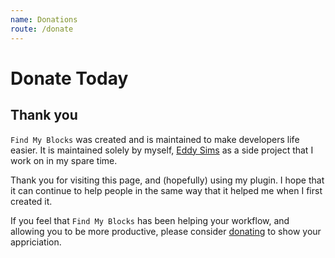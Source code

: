 ```yaml
---
name: Donations
route: /donate
---
```


# Donate Today

## Thank you

`Find My Blocks` was created and is maintained to make developers life easier.
It is maintained solely by myself, [Eddy Sims](https://eddysims.com/) as a side
project that I work on in my spare time.

Thank you for visiting this page, and (hopefully) using my plugin. I hope that
it can continue to help people in the same way that it helped me when I first
created it.

If you feel that `Find My Blocks` has been helping your workflow, and allowing
you to be more productive, please consider
[donating](https://www.paypal.com/paypalme2/eddysims) to show your
appriciation.
